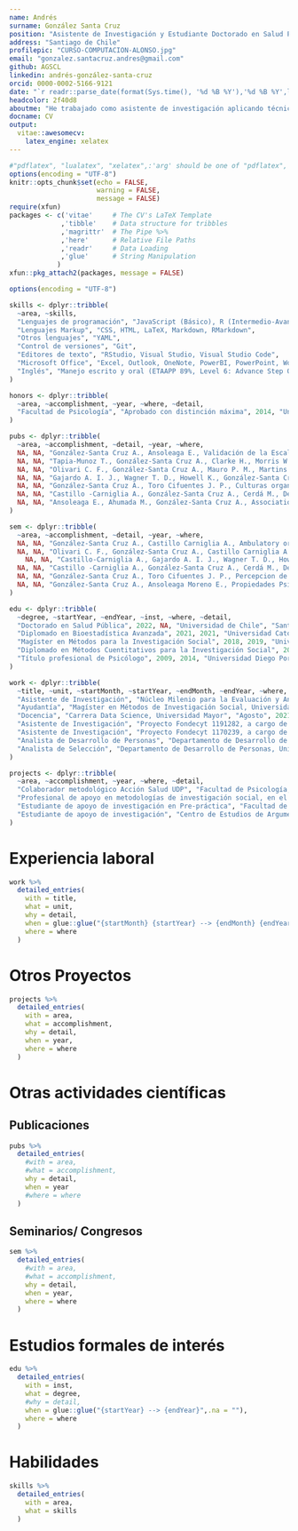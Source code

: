 ```yaml
---
name: Andrés
surname: González Santa Cruz
position: "Asistente de Investigación y Estudiante Doctorado en Salud Pública UCH"
address: "Santiago de Chile"
profilepic: "CURSO-COMPUTACION-ALONSO.jpg"
email: "gonzalez.santacruz.andres@gmail.com"
github: AGSCL
linkedin: andrés-gonzález-santa-cruz
orcid: 0000-0002-5166-9121
date: "`r readr::parse_date(format(Sys.time(), '%d %B %Y'),'%d %B %Y',locale=readr::locale('en'))`"
headcolor: 2f40d8
aboutme: "He trabajado como asistente de investigación aplicando técnicas de análisis de datos. Mis áreas de interés son el estudio de políticas públicas sobre tratamiento de drogas, factores de riesgo psicosociales y metodologías de investigación cuantitativas. Este currículo fue compilado en código."
docname: CV
output:   
  vitae::awesomecv:
    latex_engine: xelatex
---
```


```r
#"pdflatex", "lualatex", "xelatex",:'arg' should be one of "pdflatex", "lualatex", "xelatex", "tectonic"
options(encoding = "UTF-8")
knitr::opts_chunk$set(echo = FALSE,
                      warning = FALSE,
                      message = FALSE)
require(xfun)
packages <- c('vitae'     # The CV's LaTeX Template
             ,'tibble'    # Data structure for tribbles
             ,'magrittr'  # The Pipe %>%
             ,'here'      # Relative File Paths
             ,'readr'     # Data Loading
             ,'glue'      # String Manipulation
            )
xfun::pkg_attach2(packages, message = FALSE)

options(encoding = "UTF-8")

skills <- dplyr::tribble(
  ~area, ~skills,
  "Lenguajes de programación", "JavaScript (Básico), R (Intermedio-Avanzado), VBA (Básico)",
  "Lenguajes Markup", "CSS, HTML, LaTeX, Markdown, RMarkdown",
  "Otros lenguajes", "YAML",
  "Control de versiones", "Git",
  "Editores de texto", "RStudio, Visual Studio, Visual Studio Code",
  "Microsoft Office", "Excel, Outlook, OneNote, PowerBI, PowerPoint, Word",
  "Inglés", "Manejo escrito y oral (ETAAPP 89%, Level 6: Advance Step One; Duolingo English Test: 130 de 160)",
)

honors <- dplyr::tribble(
  ~area, ~accomplishment, ~year, ~where, ~detail,
  "Facultad de Psicología", "Aprobado con distinción máxima", 2014, "Universidad Diego Portales",NA,
)

pubs <- dplyr::tribble(
  ~area, ~accomplishment, ~detail, ~year, ~where,
  NA, NA, "González-Santa Cruz A., Ansoleaga E., Validación de la Escala de Liderazgo Destructivo y del Cuestionario de Conductas Negativas-Revisado en Chile, Psykhe, (en prensa)", 2022, NA,
  NA, NA, "Tapia-Munoz T., González-Santa Cruz A., Clarke H., Morris W., Palmeiro Silva Y., Allel K., COVID 19 attributed mortality and ambient temperature A global ecological study using a two-stage regression model, Pathogens and Global Health, 2007336, DOI/URL: 10.1080/20477724.2021.2007336", 2021, NA,
  NA, NA, "Olivari C. F., González-Santa Cruz A., Mauro P. M., Martins S. S., Sapag J., Gaete J., Cerdá M., Castillo-Carniglia A., Treatment outcome and readmission risk among women in women-only versus mixed-gender drug treatment programs in Chile, Journal of Substance Abuse Treatment, 108616, DOI/URL: 10.1016/j.jsat.2021.108616", 2021, NA,
  NA, NA, "Gajardo A. I. J., Wagner T. D., Howell K., González-Santa Cruz A., Kaufman J. S., Castillo-Carniglia A., Effects of 2019's social protests on emergency health services utilization and case severity in Santiago, Chile, The Lancet Regional Health Americas, 100082, DOI/URL: 10.1016/j.lana.2021.100082", 2021, NA,
  NA, NA, "González-Santa Cruz A., Toro Cifuentes J. P., Culturas organizacionales y factores de riesgo psicosociales en organizaciones chilenas Un analisis de clases latentes, Psicoperspectivas, 20, 1, DOI/URL: 10.5027/psicoperspectivas-Vol20-Issue1-fulltext-2006", 2021, NA,
  NA, NA, "Castillo -Carniglia A., González-Santa Cruz A., Cerdá M., Delcher C., Shev A., Wintemute G. J. , Henry S. G., Changes in opioid prescribing after implementation of mandatory registration and proactive reports within California's prescription drug monitoring program, Drug and alcohol dependence, 1, 221, 1-7, DOI/URL: 10.1016/j.drugalcdep.2020.108405", 2020, NA,
  NA, NA, "Ansoleaga E., Ahumada M., González-Santa Cruz A., Association of Workplace Bullying and Workplace Vulnerability in the Psychological Distress of Chilean Workers, International journal of environmental research and public health, 16, 20, 1-14, DOI/URL: 10.3390/ijerph16204039", 2019, NA
)

sem <- dplyr::tribble(
  ~area, ~accomplishment, ~detail, ~year, ~where, 
  NA, NA, "González-Santa Cruz A., Castillo Carniglia A., Ambulatory or residential? a multi-state analysis of treatments for substance use disorders, Chile, College on Problems of Drug Dependence 83rd Annual Scientific Meeting, Nashville, Tennessee, US (online por COVID-19)", 2021, "Poster",
  NA, NA, "Olivari C. F., González-Santa Cruz A., Castillo Carniglia A., Treatment outcome and readmission risk among women in women only versus mixed gender drug treatment programs in Chile, College on Problems of Drug Dependence 83rd Annual Scientific Meeting, Nashville, Tennessee, US (online por COVID-19)", 2021, "Poster",
    NA, NA, "Castillo-Carniglia A., Gajardo A. I. J., Wagner T. D., Howell K., González-Santa Cruz A., Kaufman J. S., Effects of 2019's social protests on emergency health services utilization and case severity in Santiago, Chile, 54rd Annual Meeting of the Society of Epidemiologic Research, San Diego, US (online por COVID-19)", 2021, "Poster",
  NA, NA, "Castillo -Carniglia A., González-Santa Cruz A., Cerdá M., Delcher C., Shev A., Wintemute G. J. , Henry S. G., Changes in opioid prescribing after implementation of mandatory registration and proactive reports within California's prescription drug monitoring program, 53rd Annual Meeting of the Society of Epidemiologic Research, Boston, US (online por COVID-19)", 2020, "Poster",  
  NA, NA, "González-Santa Cruz A., Toro Cifuentes J. P., Percepcion de culturas organizacionales y su relación con conductas de liderazgo destructivo y prevalencia de formas de violencia laboral en una muestra representativa de trabajadores chilenos, Red Iberoamericana de Psicologia de las Organizaciones y del Trabajo RIPOT, Montevideo, Uruguay", 2019, "Poster",
  NA, NA, "González-Santa Cruz A., Ansoleaga Moreno E., Propiedades Psicometricas de Escala de Liderazgo Destructivo y Cuestionario de Conductas Negativas Revisado en una Muestra Multiocupacional de trabajadores dependientes de Gran Santiago, Gran Valparaiso y Gran Concepcion, Chile, I Congreso Iberoamericano de Psicologia de las Organizaciones y el Trabajo, Montevideo, Uruguay", 2019, "Poster",
)

edu <- dplyr::tribble(
  ~degree, ~startYear, ~endYear, ~inst, ~where, ~detail,
  "Doctorado en Salud Pública", 2022, NA, "Universidad de Chile", "Santiago, Chile", NA,
  "Diplomado en Bioestadística Avanzada", 2021, 2021, "Universidad Católica", "Online",NA,
  "Magíster en Métodos para la Investigación Social", 2018, 2019, "Universidad Diego Portales", "Santiago, Chile",NA,
  "Diplomado en Métodos Cuentitativos para la Investigación Social", 2017, 2017, "Universidad Diego Portales", "Santiago, Chile",NA,
  "Título profesional de Psicólogo", 2009, 2014, "Universidad Diego Portales", "Santiago, Chile",NA,
)

work <- dplyr::tribble(
  ~title, ~unit, ~startMonth, ~startYear, ~endMonth, ~endYear, ~where, ~detail,
  "Asistente de Investigación", "Núcleo Milenio para la Evaluación y Análisis de Políticas de Drogas (nDP), dirigido por Álvaro Castillo-Carniglia", "Marzo", 2022, "Presente", NA,"Santiago, Chile", "Estructurar bases de datos del estudio, conforme a lineamientos de los investigadores;Posibilitar el acceso de investigadores y estudiantes a las bases de datos actualizadas; Buscar información de material bibliográfico en bases de recursos electrónicos; Prestar apoyo y seguimiento en la confección y escritura de artículos científicos; Contribuir a generar datos que respondan a los objetivos del proyecto y que permitan poner a prueba sus hipótesis; Atender consultas de los(as) investigadores(as) en materia de interés del proyecto",
  "Ayudantía", "Magíster en Métodos de Investigación Social, Universidad Diego Portales", "Abril", 2021, "Mayo", 2022, "Santiago, Chile", "Estadística Aplicada y Procesamiento de Datos con R",
  "Docencia", "Carrera Data Science, Universidad Mayor", "Agosto", 2021, "Enero", 2022, "Santiago, Chile", "Métodos Cuantitativos de Investigación para alumnos de cuarto semestre",
  "Asistente de Investigación", "Proyecto Fondecyt 1191282, a cargo de Álvaro Castillo-Carniglia", "Marzo", 2019, "Marzo", 2022, "Santiago, Chile", "Estructurar bases de datos del estudio, conforme a lineamientos de los investigadores;Posibilitar el acceso de investigadores y estudiantes a las bases de datos actualizadas; Buscar información de material bibliográfico en bases de recursos electrónicos; Prestar apoyo y seguimiento en la confección y escritura de artículos científicos; Contribuir a generar datos que respondan a los objetivos del proyecto y que permitan poner a prueba sus hipótesis; Atender consultas de los(as) investigadores(as) en materia de interés del proyecto; Impartir taller Introductorio de Manejos de Datos del Doctorado en Políticas Públicas de la Universidad Mayor.",
  "Asistente de Investigación", "Proyecto Fondecyt 1170239, a cargo de Elisa Ansoleaga Moreno", "Marzo", 2019, "Marzo", 2020, "Santiago, Chile", "Estructurar bases de datos del estudio, conforme a lineamientos de los investigadores; Posibilitar el acceso de investigadores y estudiantes a las bases de datos actualizadas; Buscar información de material bibliográfico en bases de recursos electrónicos; Prestar apoyo y seguimiento en la confección y escritura de artículos científicos; Contribuir a generar datos que respondan a los objetivos del proyecto y que permitan poner a prueba sus hipótesis; Atender consultas de los(as) investigadores(as) en materia de interés del proyecto.",
  "Analista de Desarrollo de Personas", "Departamento de Desarrollo de Personas, Universidad de Santiago de Chile", "Enero", 2017, "Junio", 2019, "Santiago, Chile", "Analista encargado de generar información en materia de gestión, contribuir al cálculo de presupuesto anual en materia de contrataciones e incrementos de renta del personal, contribuir a la parametrización de funciones del personal, participar en la revisión y rediseño de políticas y manuales de procedimientos en materia de gestión de personas, colaborar en el diseno e implementación de un sistema de evaluación del desempeño, realizar evaluaciones psicolaborales a académicos y administrativos, entre otras tareas relacionadas. Adicionalmente, contribuir a la gestión de base de datos, estudios de renta y solicitudes de contratación del personal noacadémico de la Universidad; elaborar y ajustar perfiles de cargos del estamento no-académico; y servir como contraparte institucional en el área de reclutamiento y selección frente a consultoras para procesos masivos de contratación de académicos, jefaturas o directivos superiores.",
  "Analista de Selección", "Departamento de Desarrollo de Personas, Universidad de Santiago de Chile", "Marzo", 2014, "Diciembre", 2019, "Santiago, Chile", "Analista Responsable del Reclutamiento y Selección de Personal del estamento No-Académico (Profesionales, Administrativos, Técnicos y Auxiliares), realizar de Estudios de Clima Organizacional, Actividades de Promoción de la Calidad de Vida Laboral, coordinar la evaluación psicolaboral de los Concursos de Contratación de Académicos, entre otras actividades."
)

projects <- dplyr::tribble(
  ~area, ~accomplishment, ~year, ~where, ~detail,
  "Colaborador metodológico Acción Salud UDP", "Facultad de Psicología, Universidad Diego Portales", 2020, "Santiago, Chile", "Participación como metodólogo para el proyecto 'Salud mental en trabajadoras/es de la salud: una mirada sobre las condiciones de empleo, la organización del trabajo y el vínculo con COVID19 atendiendo desigualdades socio-ocupacionales y de género'. Debí traduccir y adaptar una encuesta aplicada en Canadá respecto a la salud ocupacional y riesgos psicosociales de trabajadores de la salud, generar plataformas para su difusión y respuesta, analizar encuesta, elaborar informes de retroalimentación a hospitales y a la universidad, supervisar estudiantes en práctica en cuestiones análisis de datos, además de elaborar un artículo en curso.",
  "Profesional de apoyo en metodologías de investigación social, en el marco del sondeo al sector San Borja, Comuna de Santiago", "Proyecto ACTI-CORFO, Universidad de Santiago de Chile", 2019, "Santiago, Chile", "En el marco del Proyecto Plan Maestro Modelo SmartCity, se realizaron entrevistas a expertos y usuarios sobre ciudades inteligentes y sus componentes, análisis de contenido de las entrevistas, diseño de encuesta sobre ciudades inteligentes, pre-test, aplicación en terreno, interpretación descriptiva de los resultados, elaboración de informe.",
  "Estudiante de apoyo de investigación en Pre-práctica", "Facultad de Psicología, Universidad Diego Portales", 2013, "Santiago, Chile", "En el marco de un proyecto adjudicado por la Dra. Elisa Ansoleaga y aplicado en un hospital público de la Región Metropolitana, debí presentar y socializar los objetivos de la investigación, aplicar y tabular encuestas, además de analizar la prevalencia de sintomatología depresiva, ansiosa y su vínculo con riesgos psicosociales del personal de salud",
  "Estudiante de apoyo de investigación", "Centro de Estudios de Argumentación y Razonamiento, Facultad de Psicología, Universidad Diego Portales", 2013, "Santiago, Chile", "Serví como personal de apoyo para el proyecto FONDECYT 1130584 titulado 'Valor, función y complejidad argumentativa en estudiantes universitarios chilenos: el caso en la regiones de Coquimbo y Metropolitana', y en el que recopilé y presenté antecedentes teóricos de la encuesta, contribuí a estandarizar los reactivos y apliqué encuestas"
)

```

# Experiencia laboral

```r
work %>%
  detailed_entries(
    with = title,
    what = unit,
    why = detail,
    when = glue::glue("{startMonth} {startYear} --> {endMonth} {endYear}",.na = ""),
    where = where
  )
```

\pagebreak

# Otros Proyectos

```r
projects %>%
  detailed_entries(
    with = area,
    what = accomplishment,
    why = detail,
    when = year,
    where = where
  )
```

# Otras actividades científicas

## Publicaciones

```r
pubs %>%
  detailed_entries(
    #with = area,
    #what = accomplishment,
    why = detail,
    when = year
    #where = where
  )
```

\pagebreak

## Seminarios/ Congresos

```r
sem %>%
  detailed_entries(
    #with = area,
    #what = accomplishment,
    why = detail,
    when = year,
    where = where
  )
```

# Estudios formales de interés

```r
edu %>%
  detailed_entries(
    with = inst,
    what = degree,
    #why = detail,
    when = glue::glue("{startYear} --> {endYear}",.na = ""),
    where = where
  )
```

# Habilidades

```r
skills %>%
  detailed_entries(
    with = area,
    what = skills
  )
```
